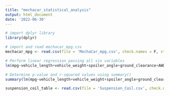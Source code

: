 ```yaml
---
title: "mechacar_statistical_analysis"
output: html_document
date: '2022-06-30'
---
```

```r
# import dplyr library
library(dplyr)
```
```r
# import and read mechacar_mpg.csv
mechacar_mpg <- read.csv(file = 'MechaCar_mpg.csv', check.names = F, stringsAsFactors = F)
```
```r
# Perform linear regression passing all six variables
lm(mpg~vehicle_length+vehicle_weight+spoiler_angle+ground_clearance+AWD,data=mechacar_mpg)
```
```r
# Determine p-value and r-squared values using summary()
summary(lm(mpg~vehicle_length+vehicle_weight+spoiler_angle+ground_clearance+AWD,data=mechacar_mpg))
```
```r
suspension_coil_table <- read.csv(file = 'Suspension_Coil.csv', check.names = F, stringsAsFactors = F)
```




